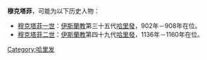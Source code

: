 '''穆克塔菲'''，可能为以下历史人物：

*[[穆克塔菲一世|穆克塔菲一世]]：[[伊斯蘭教|伊斯蘭教]]第三十五代[[哈里發|哈里發]]，902年－908年在位。
*[[穆克塔菲二世|穆克塔菲二世]]：[[伊斯蘭教|伊斯蘭教]]第四十九代[[哈里發|哈里發]]，1136年－1160年在位。

{{消歧义|cat=四字人名消歧義}}

[[Category:哈里发|Category:哈里发]]